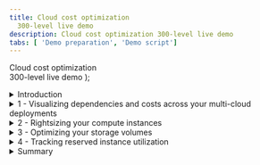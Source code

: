 ```yaml
---
title: Cloud cost optimization
  300-level live demo
description: Cloud cost optimization 300-level live demo
tabs: [ 'Demo preparation', 'Demo script']
---
```


  <span>
    Cloud cost optimization <br/> 300-level live demo
  </span> );



<span id="top"></span>

<details>
<summary>Introduction</summary>
<br/>

Gen-Z Bank is an up-and-coming financial services providers catering mainly to millennials (?). Their main mission is to become the one-stop shop for young professionals. They provide a growing array of services, starting from educational services, financial planning, student loan processing, investments, and insurance, among others that are in the planning stages. Each of these services are supported by relatively autonomous teams. Gen-Z Bank has most of its services currently deployed to an on-prem data center. The new CEO is a big proponent of public cloud and its associated benefits of elasticity, OpEx model, and potential for costs savings. He instituted a cloud-first strategy a year or so ago, requiring all workloads to be lifted-and-shifted to the cloud within 18 months. All new workloads are required to use cloud-native principles. 

<br/>

The rising and unpredictable monthly cloud bills are beginning to get the attention of the CFO. The finance team cannot easily tell whether the costs are optimal and where and savings can be realized without risking application performance and availability.   

<br/>

Gen-Z has been looking for help and are very interested in learning how IBM can help them.

<br/>

At the very core, cloud cost optimization is about reducing the consumption of cloud resources and getting the best deal on the rate you pay for each of these resources. More broadly, a cloud cost optimization exercise will follow the following steps:

<br/>

• First, we need to get visibility into which workloads and  accounts are consuming resources and how <br/>
• Second, we can get quick wins by going after low hanging fruit by eliminating obvious waste <br/>
• Third, we need to identify over-provisioned resource, matching workloads to best fit resources types <br/>
• Fourth, seek out opportunities to minimize overpaying by leveraging discounts effectively <br/>

<br/>

Many organizations make the mistake of looking for optimization opportunities after receiving the monthly bill. It is important to understand that the above steps should be conducted continuously and in real-time to realize most gains and return on effort.

<br/>

**SCOPE OF THIS DEMO**

<br/>

Cloud cost optimization is a very broad domain. It can range from things things like refactoring monoliths to microservices, replacing expensive backend resources with their cheaper cloud provider-managed services (e.g., Oracle with PostGres), architecting to minimize data transfer costs, and establishing a tagging architecture for better governance. Topics such as these are important and relevant but considered advanced topics and better covered in a follow-on demo.

<br/>

This demo is scoped to focus only on the four core foundational aspects of a cloud cost optimization exercise.

<br/>

Many organizations make the mistake of looking for optimization opportunities after receiving the monthly bill. It is important to understand, that the above steps should be conducted in realtime and continuously to realize most gains and return on effort.

<br/>

In this demo, I’ll show you how IBM Turbonomic can help IT Ops teams get better visibility into their cloud costs, recommend areas of optimization, and derive remedial actions that can be executed from directly or fed into an external tool.

<br/>

You’ll see how IBM Turbonomic:

<br/>

• Provides visibility into the costs incurred by the various cloud workloads <br/>
• Analyzes and makes cost optimization recommendations <br/>
• Derives automatable remedial actions to drive operational cost efficiency <br/>

<br/>

Let’s get started.

<br/>

**[Go to top](#top)**

</details>

<details>

<summary>1 - Visualizing dependencies and costs across your multi-cloud deployments</summary>

<br/>

| **1.1** | **Examine the cloud resource dependencies** |
| :--- | :--- |
| **Narration** | Cloud cost optimization starts with visualizing how your workloads are deployed across the cloud provider and building an understanding of the various cloud resources that are used to support the business applications. Turbonomic builds this resource dependency map, also called the supply chain, by introspecting the configured AWS cloud target. It builds a top-down view starting with the cloud bill and the known AWS accounts. Turbonomic also constructs a bottom-up, operational view by introspecting the resources consumed by the relevant cloud services. Let's take a closer look at the global supply chain to examine all the cloud entities in this environment. |
| **Action** &nbsp; 1.1.1 | Global scope --> **CLOUD** view. <br/><br/><img src="https://raw.githubusercontent.com/ibm-garage-tsa/platinum-demos/master/src/pages/300-watson-aiops-cloud-cost-optimization/images/1-global-cloud-view.jpg" width="800" /> |
| **Action** &nbsp; 1.1.2 | Click **SHOW ALL**. <br/><br/><img src="https://raw.githubusercontent.com/ibm-garage-tsa/platinum-demos/master/src/pages/300-watson-aiops-cloud-cost-optimization/images/2-Global-Cloud-Supply-Chain.jpg" width="800" /> |

<br/>

| **1.2** | **Identify the top spenders** |
| :--- | :--- |
| **Narration** | It is quick typical that 80% of the spend comes from a few teams. Hence, identifying these major consumers is a good place to start any cost optimization exercise. Let's explore the top spenders and their estimated monthly costs. |
| **Action** &nbsp; 1.2.1 | View **Pending Actions**. <br/><br/> <img src="https://raw.githubusercontent.com/ibm-garage-tsa/platinum-demos/master/src/pages/300-watson-aiops-cloud-cost-optimization/images/3-Top-Accounts.jpg" width="800" /> |
| **Action** &nbsp; 1.2.2 | View **Top Accounts utilization**. <br/><br/> <img src="https://raw.githubusercontent.com/ibm-garage-tsa/platinum-demos/master/src/pages/300-watson-aiops-cloud-cost-optimization/images/4-Top-Accounts-2.jpg" width="800" /> |

<br/>

| **1.3** | **Understand where additional costs are necessary and where savings can be derived** |
| :--- | :--- |
| **Narration** | Cost optimization should not be done at the expense of and risk to application performance. Let's take a deeper look first into where we need to invest in cloud resources that will accelerate application performance and then into resources that are potentially over-provisioned or under-utilized that can help with realizing cost savings. |
| **Action** &nbsp; 1.2.1 | Examine **Cumulative Savings Charts**. <br/><br/> Examine **Necessary investments and Potential Savings**. <br/><br/> <img src="https://raw.githubusercontent.com/ibm-garage-tsa/platinum-demos/master/src/pages/300-watson-aiops-cloud-cost-optimization/images/5-AWS-Potential-Savings.jpg" width="800" /> |

**[Go to top](#top)**

</details>

<details>

<summary>2 - Rightsizing your compute instances</summary>

<br/>

| **2.1** | **Analyze a rightsizing (downsizing) recommendation** |
| :--- | :--- |
| **Narration** | Cloud architects quite often make wrong choices of instance family and size with respect to the workload at hand. This can result in either performance issues or over-provisioned capacity which should be reclaimed to save costs. |
| **Action** &nbsp; 2.1.1 | Action needed <br/><br/><img src="https://raw.githubusercontent.com/ibm-garage-tsa/platinum-demos/master/src/pages/300-watson-aiops-cloud-cost-optimization/images/8-VM-scaling-actions.jpg" width="800" /> |
| **Action** &nbsp; 2.1.2 | Action needed <br/><br/><img src="https://raw.githubusercontent.com/ibm-garage-tsa/platinum-demos/master/src/pages/300-watson-aiops-cloud-cost-optimization/images/9-Volume-scaling-2.jpg" width="800" /> |

**[Go to top](#top)**

</details>

<details>

<summary>3 - Optimizing your storage volumes</summary>

<br/>

| **3.1** | **Identify and reclaim waste** |
| :--- | :--- |
| **Narration** | When compute instances get deleted, the related storage volumes do not get deleted. This often results in lingering storage volumes that are adding to the cloud bill but essentially dormant. Identifying these unattached storage volumes and deleting them is considered a low hanging fruit and relatively easy way eliminating waste. <br/><br/> Turbonomic polls your your cloud volumes every 6 hours to determine if a storage volume is attached or not. <br/><br/> Let's review the unattached storage volumes and go over the potential savings computed by Turbonomic. |
| **Action** &nbsp; 3.1.1 | Action needed |

<br/>

| **3.2** | **Select the right type of storage for your workloads** |
| :--- | :--- |
| **Narration** | Like compute, making the right storage configuration choices is key to balancing performance and cost efficiency. These choices are hard to do in a highly dynamic environment. The analytics in Turbonomic enable the architect make and continuously improve on things like storage tier type, storage capacity, and IOPS. <br/><br/> Let's examine a storage tier recommendation. |
| **Action** &nbsp; 3.2.1 | Action needed |

**[Go to top](#top)**

</details>

<details>

<summary>4 - Tracking reserved instance utilization</summary>

<br/>

| **4.1** | **Examine current reserved instance coverage** |
| :--- | :--- |
| **Narration** | Reservations and Savings plan can help lower the cloud bill for the relevant resource for as much 70%.  Hence, having as many workloads running under discounted pricing is certainly very desirable. Let's examine what % of workloads are being covered by RIs. |
| **Action** &nbsp; 4.1.1 | Examine RI coverage charts. |

<br/>

| **4.2** | **Examine current reserved instance inventory levels** |
| :--- | :--- |
| **Narration** | A key part of cloud cost optimization is to ensure that you have the right levels of RI in your inventory. Purchasing RI's may need manual approval process hence proactively planning and ensuring that you have the right levels of inventory to cover your steady state workloads is crucial for cost optimization. On the other hand, you pay for the RI's whether you use them or not, so it is important to track RI utilization to reduce and eliminate waste. |
| **Action** &nbsp; 4.2.1 | <br/><br/><img src="https://raw.githubusercontent.com/ibm-garage-tsa/platinum-demos/master/src/pages/300-watson-aiops-cloud-cost-optimization/images/10-RI-1.jpg" width="800" /> |
| **Action** &nbsp; 4.2.2 | <br/><br/><img src="https://raw.githubusercontent.com/ibm-garage-tsa/platinum-demos/master/src/pages/300-watson-aiops-cloud-cost-optimization/images/10-RI-2.jpg" width="800" /> |
| **Action** &nbsp; 4.2.3 | <br/><br/><img src="https://raw.githubusercontent.com/ibm-garage-tsa/platinum-demos/master/src/pages/300-watson-aiops-cloud-cost-optimization/images/10-RI-3.jpg" width="800" /> |
| **Action** &nbsp; 4.2.4 | <br/><br/><img src="https://raw.githubusercontent.com/ibm-garage-tsa/platinum-demos/master/src/pages/300-watson-aiops-cloud-cost-optimization/images/10-RI-4.jpg" width="800" /> |

**[Go to top](#top)**

</details>

<details>

<summary>Summary</summary>

<br/>

While cost optimization is important it should not be done at the expense of application performance. GenZ can leverage the Turbonomic platform to get a deeper visibility into their cloud deployment. They can use platform-generated analytics to identify and eliminate waste, optimize compute instances, right-fit storage layer architectural choices, and automate the execution of these analytics where appropriate - to ensure their deployments are always available, performant, and cost-optimized.

<br/>

Thank you for attending today’s presentation.

<br/>

**[Go to top](#top)**

</details>
